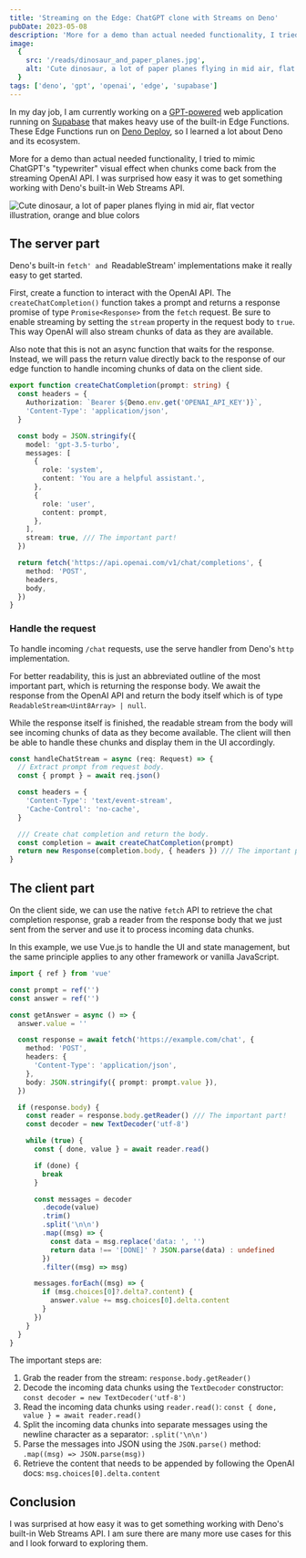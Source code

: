 ```yaml
---
title: 'Streaming on the Edge: ChatGPT clone with Streams on Deno'
pubDate: 2023-05-08
description: 'More for a demo than actual needed functionality, I tried to mimic ChatGPT''s "typewriter" visual effect when chunks come back from the streaming OpenAI API. I was surprised how easy it was to get something working with Deno''s built-in Web Streams API.'
image:
  {
    src: '/reads/dinosaur_and_paper_planes.jpg',
    alt: 'Cute dinosaur, a lot of paper planes flying in mid air, flat vector illustration, orange and blue colors',
  }
tags: ['deno', 'gpt', 'openai', 'edge', 'supabase']
---
```



In my day job, I am currently working on a [GPT-powered](https://openai.com/product/gpt-4) web application running on [Supabase](https://supabase.com) that makes heavy use of the built-in Edge Functions. These Edge Functions run on [Deno Deploy](https://deno.com/deploy), so I learned a lot about Deno and its ecosystem.

More for a demo than actual needed functionality, I tried to mimic ChatGPT's "typewriter" visual effect when chunks come back from the streaming OpenAI API. I was surprised how easy it was to get something working with Deno's built-in Web Streams API.

<Image
  src="/reads/dinosaur_and_paper_planes.jpg"
  alt="Cute dinosaur, a lot of paper planes flying in mid air, flat vector illustration, orange and blue colors"
  caption="Cute dinosaur, a lot of paper planes flying in mid air, flat vector illustration, orange and blue colors."
  lazy={false}
/>

## The server part

Deno's built-in `fetch' and `ReadableStream' implementations make it really easy to get started.

First, create a function to interact with the OpenAI API. The `createChatCompletion()` function takes a prompt and returns a response promise of type `Promise<Response>` from the `fetch` request. Be sure to enable streaming by setting the `stream` property in the request body to `true`. This way OpenAI will also stream chunks of data as they are available.

Also note that this is not an async function that waits for the response. Instead, we will pass the return value directly back to the response of our edge function to handle incoming chunks of data on the client side.

```ts
export function createChatCompletion(prompt: string) {
  const headers = {
    Authorization: `Bearer ${Deno.env.get('OPENAI_API_KEY')}`,
    'Content-Type': 'application/json',
  }

  const body = JSON.stringify({
    model: 'gpt-3.5-turbo',
    messages: [
      {
        role: 'system',
        content: 'You are a helpful assistant.',
      },
      {
        role: 'user',
        content: prompt,
      },
    ],
    stream: true, /// The important part!
  })

  return fetch('https://api.openai.com/v1/chat/completions', {
    method: 'POST',
    headers,
    body,
  })
}
```

### Handle the request

To handle incoming `/chat` requests, use the serve handler from Deno's `http` implementation.

For better readability, this is just an abbreviated outline of the most important part, which is returning the response body. We await the response from the OpenAI API and return the body itself which is of type `ReadableStream<Uint8Array> | null`.

While the response itself is finished, the readable stream from the body will see incoming chunks of data as they become available. The client will then be able to handle these chunks and display them in the UI accordingly.

```ts
const handleChatStream = async (req: Request) => {
  // Extract prompt from request body.
  const { prompt } = await req.json()

  const headers = {
    'Content-Type': 'text/event-stream',
    'Cache-Control': 'no-cache',
  }

  /// Create chat completion and return the body.
  const completion = await createChatCompletion(prompt)
  return new Response(completion.body, { headers }) /// The important part!
}
```

## The client part

On the client side, we can use the native `fetch` API to retrieve the chat completion response, grab a reader from the response body that we just sent from the server and use it to process incoming data chunks.

In this example, we use Vue.js to handle the UI and state management, but the same principle applies to any other framework or vanilla JavaScript.

```ts
import { ref } from 'vue'

const prompt = ref('')
const answer = ref('')

const getAnswer = async () => {
  answer.value = ''

  const response = await fetch('https://example.com/chat', {
    method: 'POST',
    headers: {
      'Content-Type': 'application/json',
    },
    body: JSON.stringify({ prompt: prompt.value }),
  })

  if (response.body) {
    const reader = response.body.getReader() /// The important part!
    const decoder = new TextDecoder('utf-8')

    while (true) {
      const { done, value } = await reader.read()

      if (done) {
        break
      }

      const messages = decoder
        .decode(value)
        .trim()
        .split('\n\n')
        .map((msg) => {
          const data = msg.replace('data: ', '')
          return data !== '[DONE]' ? JSON.parse(data) : undefined
        })
        .filter((msg) => msg)

      messages.forEach((msg) => {
        if (msg.choices[0]?.delta?.content) {
          answer.value += msg.choices[0].delta.content
        }
      })
    }
  }
}
```

The important steps are:

1. Grab the reader from the stream: `response.body.getReader()`
2. Decode the incoming data chunks using the `TextDecoder` constructor: `const decoder = new TextDecoder('utf-8')`
3. Read the incoming data chunks using `reader.read()`: `const { done, value } = await reader.read()`
4. Split the incoming data chunks into separate messages using the newline character as a separator: `.split('\n\n')`
5. Parse the messages into JSON using the `JSON.parse()` method: `.map((msg) => JSON.parse(msg))`
6. Retrieve the content that needs to be appended by following the OpenAI docs: `msg.choices[0].delta.content`

## Conclusion

I was surprised at how easy it was to get something working with Deno's built-in Web Streams API. I am sure there are many more use cases for this and I look forward to exploring them.
